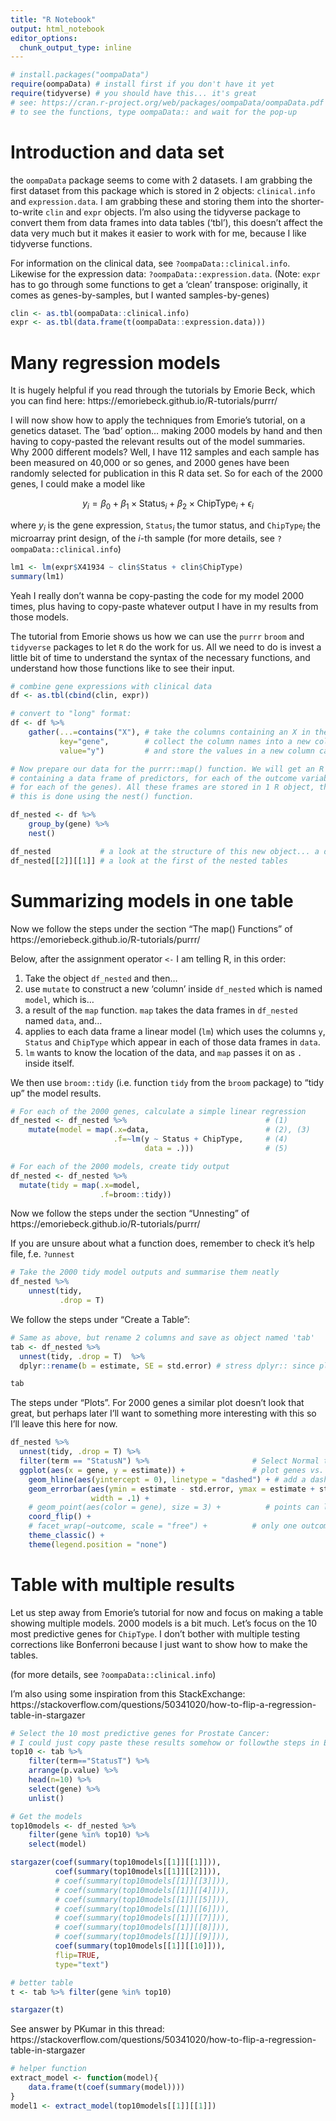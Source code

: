 ```yaml
---
title: "R Notebook"
output: html_notebook
editor_options: 
  chunk_output_type: inline
---
```


```r
# install.packages("oompaData")
require(oompaData) # install first if you don't have it yet
require(tidyverse) # you should have this... it's great
# see: https://cran.r-project.org/web/packages/oompaData/oompaData.pdf
# to see the functions, type oompaData:: and wait for the pop-up
```

# Introduction and data set

the `oompaData` package seems to come with 2 datasets. I am grabbing the first dataset from this package which is stored in 2 objects: `clinical.info` and `expression.data`. I am grabbing these and storing them into the shorter-to-write `clin` and `expr` objects. I'm also using the tidyverse package to convert them from data frames into data tables ('tbl'), this doesn't affect the data very much but it makes it easier to work with for me, because I like tidyverse functions. 

For information on the clinical data, see `?oompaData::clinical.info`.
Likewise for the expression data: `?oompaData::expression.data`.
(Note: `expr` has to go through some functions to get a 'clean' transpose: originally, it comes as genes-by-samples, but I wanted samples-by-genes)

```r
clin <- as.tbl(oompaData::clinical.info)
expr <- as.tbl(data.frame(t(oompaData::expression.data)))
```

# Many regression models

It is hugely helpful if you read through the tutorials by Emorie Beck, which you can find here: https://emoriebeck.github.io/R-tutorials/purrr/ 

I will now show how to apply the techniques from Emorie's tutorial, on a genetics dataset. The 'bad' option... making 2000 models by hand and then having to copy-pasted the relevant results out of the model summaries. Why 2000 different models? Well, I have 112 samples and each sample has been measured on 40,000 or so genes, and 2000 genes have been randomly selected for publication in this R data set. So for each of the 2000 genes, I could make a model like

$$y_i = \beta_0 + \beta_1 \times \text{Status}_i + \beta_2 \times \text{ChipType}_i + \epsilon_i$$

where $y_i$ is the gene expression, `Status`$_i$ the tumor status, and `ChipType`$_i$ the microarray print design, of the $i$-th sample (for more details, see `?oompaData::clinical.info`)

```r
lm1 <- lm(expr$X41934 ~ clin$Status + clin$ChipType)
summary(lm1)
```

Yeah I really don't wanna be copy-pasting the code for my model 2000 times, plus having to copy-paste whatever output I have in my results from those models. 

The tutorial from Emorie shows us how we can use the `purrr` `broom` and `tidyverse` packages to let `R` do the work for us. All we need to do is invest a little bit of time to understand the syntax of the necessary functions, and understand how those functions like to see their input.

```r
# combine gene expressions with clinical data
df <- as.tbl(cbind(clin, expr))

# convert to "long" format:
df <- df %>%
    gather(...=contains("X"), # take the columns containing an X in the name...
           key="gene",        # collect the column names into a new column called gene...
           value="y")         # and store the values in a new column called y.

# Now prepare our data for the purrr::map() function. We will get an R object
# containing a data frame of predictors, for each of the outcome variables (so,
# for each of the genes). All these frames are stored in 1 R object, though.
# this is done using the nest() function.

df_nested <- df %>%
    group_by(gene) %>%
    nest()

df_nested           # a look at the structure of this new object... a data frame of data frames!
df_nested[[2]][[1]] # a look at the first of the nested tables
```


# Summarizing models in one table

Now we follow the steps under the section "The map() Functions" of https://emoriebeck.github.io/R-tutorials/purrr/ 

Below, after the assignment operator `<-` I am telling R, in this order:

(1) Take the object `df_nested` and then...
(2) use `mutate` to construct a new 'column' inside `df_nested` which is named `model`, which is...
(3) a result of the `map` function. `map` takes the data frames in `df_nested` named `data`, and...
(4) applies to each data frame a linear model (`lm`) which uses the columns `y`, `Status` and `ChipType` which appear in each of those data frames in `data`. 
(5) `lm` wants to know the location of the data, and `map` passes it on as `.` inside itself. 

We then use `broom::tidy` (i.e. function `tidy` from the `broom` package) to "tidy up" the model results.

```r
# For each of the 2000 genes, calculate a simple linear regression
df_nested <- df_nested %>%                               # (1)
    mutate(model = map(.x=data,                          # (2), (3)
                       .f=~lm(y ~ Status + ChipType,     # (4)
                              data = .)))                # (5)

# For each of the 2000 models, create tidy output
df_nested <- df_nested %>%
  mutate(tidy = map(.x=model, 
                    .f=broom::tidy))
```

Now we follow the steps under the section "Unnesting" of https://emoriebeck.github.io/R-tutorials/purrr/

If you are unsure about what a function does, remember to check it's help file, f.e. `?unnest`

```r
# Take the 2000 tidy model outputs and summarise them neatly
df_nested %>%
    unnest(tidy, 
           .drop = T)
```

We follow the steps under "Create a Table":

```r
# Same as above, but rename 2 columns and save as object named 'tab'
tab <- df_nested %>%
  unnest(tidy, .drop = T)  %>%
  dplyr::rename(b = estimate, SE = std.error) # stress dplyr:: since plyr also has a rename() fnctn

tab
```

The steps under "Plots". For 2000 genes a similar plot doesn't look that great, but perhaps later I'll want to something more interesting with this so I'll leave this here for now. 

```r
df_nested %>%
  unnest(tidy, .drop = T) %>%
  filter(term == "StatusN") %>%                       # Select Normal tumor status predictor
  ggplot(aes(x = gene, y = estimate)) +               # plot genes vs. beta coef. for Normal tumours...
    geom_hline(aes(yintercept = 0), linetype = "dashed") + # add a dashed line at zero
    geom_errorbar(aes(ymin = estimate - std.error, ymax = estimate + std.error),
                  width = .1) +
    # geom_point(aes(color = gene), size = 3) +          # points can look nice, but too much for 2000 genes
    coord_flip() +
    # facet_wrap(~outcome, scale = "free") +          # only one outcome (genes). no need for facets
    theme_classic() +
    theme(legend.position = "none")
```

# Table with multiple results

Let us step away from Emorie's tutorial for now and focus on making a table showing multiple models. 2000 models is a bit much. Let's focus on the 10 most predictive genes for `ChipType`. I don't bother with multiple testing corrections like Bonferroni because I just want to show how to make the tables.

(for more details, see `?oompaData::clinical.info`)

I'm also using some inspiration from this StackExchange: https://stackoverflow.com/questions/50341020/how-to-flip-a-regression-table-in-stargazer 

```r
# Select the 10 most predictive genes for Prostate Cancer:
# I could just copy paste these results somehow or followthe steps in Emorie's tutorial
top10 <- tab %>%
    filter(term=="StatusT") %>%
    arrange(p.value) %>%
    head(n=10) %>%
    select(gene) %>%
    unlist()

# Get the models
top10models <- df_nested %>%
    filter(gene %in% top10) %>%
    select(model)

stargazer(coef(summary(top10models[[1]][[1]])),
          coef(summary(top10models[[1]][[2]])),
          # coef(summary(top10models[[1]][[3]])),
          # coef(summary(top10models[[1]][[4]])),
          # coef(summary(top10models[[1]][[5]])),
          # coef(summary(top10models[[1]][[6]])),
          # coef(summary(top10models[[1]][[7]])),
          # coef(summary(top10models[[1]][[8]])),
          # coef(summary(top10models[[1]][[9]])),
          coef(summary(top10models[[1]][[10]])),
          flip=TRUE,
          type="text")

# better table
t <- tab %>% filter(gene %in% top10)

stargazer(t)
```


See answer by PKumar in this thread: https://stackoverflow.com/questions/50341020/how-to-flip-a-regression-table-in-stargazer 

```r
# helper function
extract_model <- function(model){
    data.frame(t(coef(summary(model))))
}
model1 <- extract_model(top10models[[1]][[1]])
```